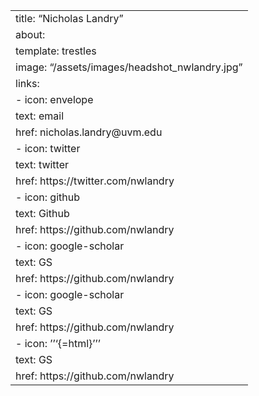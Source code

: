 ---
title: "Nicholas Landry"
about:
  template: trestles
  image: "/assets/images/headshot_nwlandry.jpg"
  links:
    - icon: envelope
      text: email
      href: nicholas.landry@uvm.edu
    - icon: twitter
      text: twitter
      href: https://twitter.com/nwlandry
    - icon: github
      text: Github
      href: https://github.com/nwlandry
    - icon: google-scholar
      text: GS
      href: https://github.com/nwlandry
    - icon: google-scholar
      text: GS
      href: https://github.com/nwlandry
    - icon: '''{=html}<i class="ai ai-archive"></i>'''
      text: GS
      href: https://github.com/nwlandry
---